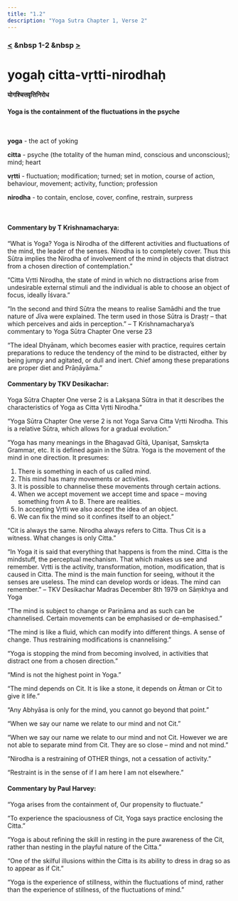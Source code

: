 ```yaml
---
title: "1.2"
description: "Yoga Sutra Chapter 1, Verse 2"
---
```


### [<](/Chapter-1/1-1) &nbsp 1-2 &nbsp [>](/Chapter-1/1-3/)

# yogaḥ citta-vṛtti-nirodhaḥ

#### योगश्चित्तवृत्तिनिरोध

#### Yoga is the containment of the fluctuations in the psyche

<br />

**yoga** - the act of yoking <br />

**citta** - psyche (the totality of the human mind, conscious and unconscious); mind; heart <br />

**vṛtti** - fluctuation; modification; turned; set in motion, course of action, behaviour, movement; activity, function; profession <br />

**nirodha** - to contain, enclose, cover, confine, restrain, surpress <br />

<br />

#### Commentary by T Krishnamacharya:

“What is Yoga?
Yoga is Nirodha of the different activities and fluctuations of the mind,
the leader of the senses.
Nirodha is to completely cover.
Thus this Sūtra implies the Nirodha of involvement of the mind in objects
that distract from a chosen direction of contemplation.”

“Citta Vṛtti Nirodha, the state of mind in which no distractions arise from undesirable external stimuli and the individual is able to choose an object of focus, ideally Īśvara.”

“In the second and third Sūtra the means to realise Samādhi
and the true nature of Jīva were explained.
The term used in those Sūtra is Draṣṭṛ
– that which perceives and aids in perception.”
– T Krishnamacharya’s commentary to Yoga Sūtra Chapter One verse 23

“The ideal Dhyānam,
which becomes easier with practice,
requires certain preparations to reduce
the tendency of the mind to be distracted,
either by being jumpy and agitated, or dull and inert.
Chief among these preparations are proper diet and Prāṇāyāma.”

#### Commentary by TKV Desikachar:

Yoga Sūtra Chapter One verse 2
is a Lakṣaṇa Sūtra in that it
describes the characteristics of Yoga
as Citta Vṛtti Nirodha.”

“Yoga Sūtra Chapter One verse 2
is not Yoga Sarva Citta Vṛtti Nirodha.
This is a relative Sūtra,
which allows for a gradual evolution.”

“Yoga has many meanings in the Bhagavad Gītā, Upaniṣat, Saṃskṛta Grammar, etc.
It is defined again in the Sūtra. Yoga is the movement of the mind in one direction. It presumes:

1. There is something in each of us called mind.
2. This mind has many movements or activities.
3. It is possible to channelise these movements through certain actions.
4. When we accept movement we accept time and space – moving something from A to B. There are realities.
5. In accepting Vṛtti we also accept the idea of an object.
6. We can fix the mind so it confines itself to an object.”

“Cit is always the same.
Nirodha always refers to Citta.
Thus Cit is a witness.
What changes is only Citta.”

“In Yoga it is said that everything that happens is from the mind.
Citta is the mindstuff, the perceptual mechanism.
That which makes us see and remember.
Vṛtti is the activity, transformation, motion, modification, that is caused in Citta.
The mind is the main function for seeing,
without it the senses are useless.
The mind can develop words or ideas.
The mind can remember.”
– TKV Desikachar Madras December 8th 1979 on Sāṃkhya and Yoga

“The mind is subject to change or Pariṇāma and as such can be channelised.
Certain movements can be emphasised or de-emphasised.”

“The mind is like a fluid,
which can modify into different things.
A sense of change.
Thus restraining modifications is cnannelising.”

“Yoga is stopping the mind from becoming involved,
in activities that distract one from a chosen direction.”

“Mind is not the highest point in Yoga.”

“The mind depends on Cit.
It is like a stone,
it depends on Ātman or Cit to give it life.”

“Any Abhyāsa is only for the mind,
you cannot go beyond that point.”

“When we say our name we relate to our mind and not Cit.”

“When we say our name we relate to our mind and not Cit.
However we are not able to separate mind from Cit.
They are so close – mind and not mind.”

“Nirodha is a restraining of OTHER things,
not a cessation of activity.”

“Restraint is in the sense of
if I am here I am not elsewhere.”

#### Commentary by Paul Harvey:

“Yoga arises from the containment of,
Our propensity to fluctuate.”

“To experience the spaciousness of Cit,
Yoga says practice enclosing the Citta.”

“Yoga is about refining the skill in resting in the pure awareness of the Cit,
rather than nesting in the playful nature of the Citta.”

“One of the skilful illusions within the Citta
is its ability to dress in drag so as to appear as if Cit.”

“Yoga is the experience of stillness,
within the fluctuations of mind,
rather than the experience of stillness,
of the fluctuations of mind.”
